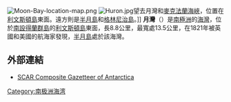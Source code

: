 [[Image:Moon-Bay-location-map.png|thumb]]
[[Image:Huron.jpg|thumb]]望去月灣和[[麥克法蘭海峽|麥克法蘭海峽]]，位置在[[利文斯頓島|利文斯頓島]]東面。遠方則是[[半月島|半月島]]和[[格林尼治島|格林尼治島]]。]]
'''月灣'''（{{lang-en|Moon Bay}}）是[[南極洲|南極洲]]的[[海灣|海灣]]，位於[[南設得蘭群島|南設得蘭群島]]的[[利文斯頓島|利文斯頓島]]東面，長8.8公里，最寬處13.5公里，在1821年被英國和美國的航海家發現，[[半月島|半月島]]處於該海灣。

==外部連結==
* [http://data.aad.gov.au/aadc/gaz/scar/ SCAR Composite Gazetteer of Antarctica] {{WebCite|url=https://www.webcitation.org/5ug2CfC7m?url=http://data.aad.gov.au/aadc/gaz/scar/ |date=20101202140255 |dateformat=iso }}

{{Coord|62|35|S|60|00|W||display=title}}
{{Antarctica-geo-stub}}
[[Category:南极洲海湾|Category:南极洲海湾]]